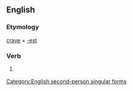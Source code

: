 ==English==

===Etymology===
[[crave]] + [[-est]]

===Verb===
{{en-verb form}}

# {{archaic}} {{form of|Second-person singular simple present form|crave}}

[[Category:English second-person singular forms]]